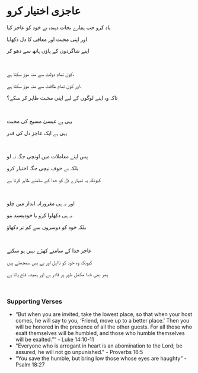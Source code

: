 # عاجزی اختیار کرو

یاد کرو جب ہمارے نجات دہندہ نے خود کو عاجز کیا

اور اپنی محبت اور معافی کا دل دکھایا

اپنے شاگردوں کے پاؤں ہاتھ سے دھو کر

<p></p>

<br />

کون تمام دولت سے منہ موڑ سکتا ہے،

اور کون تمام طاقت سے منہ موڑ سکتا ہے،

تاکہ وہ اپنے لوگوں کے لیے اپنی محبت ظاہر کر سکے؟

<p></p>

<br />

یہی ہے عیسیٰ مسیح کی محبت

یہی ہے ایک عاجز دل کی قدر

<br />

پس اپنے معاملات میں اونچی جگہ نہ لو

بلکہ بے خوف نیچی جگہ اختیار کرو

کیونکہ یہ تمہارے دل کو خدا کے سامنے ظاہر کرتا ہے

<p></p>

<br />

اور نہ ہی مغرورانہ انداز میں چلو

نہ ہی دکھاوا کرو یا خودپسند بنو

بلکہ خود کو دوسروں سے کم تر دکھاؤ

<p></p>

<br />

عاجز خدا کے سامنے کھڑے نہیں ہو سکتے

کیونکہ وہ خود کو نااہل اور بے بس سمجھتے ہیں

پھر بھی خدا مکمل طور پر قادر ہے اور ہمیشہ فتح پاتا ہے

<p></p>

<br />

### Supporting Verses

- “But when you are invited, take the lowest place, so that when your host comes, he will say to you, ‘Friend, move up to a better place.’ Then you will be honored in the presence of all the other guests. For all those who exalt themselves will be humbled, and those who humble themselves will be exalted.”” - Luke 14:10-11
- "Everyone who is arrogant in heart is an abomination to the Lord; be assured, he will not go unpunished." - Proverbs 16:5
- “You save the humble, but bring low those whose eyes are haughty” - Psalm 18:27
